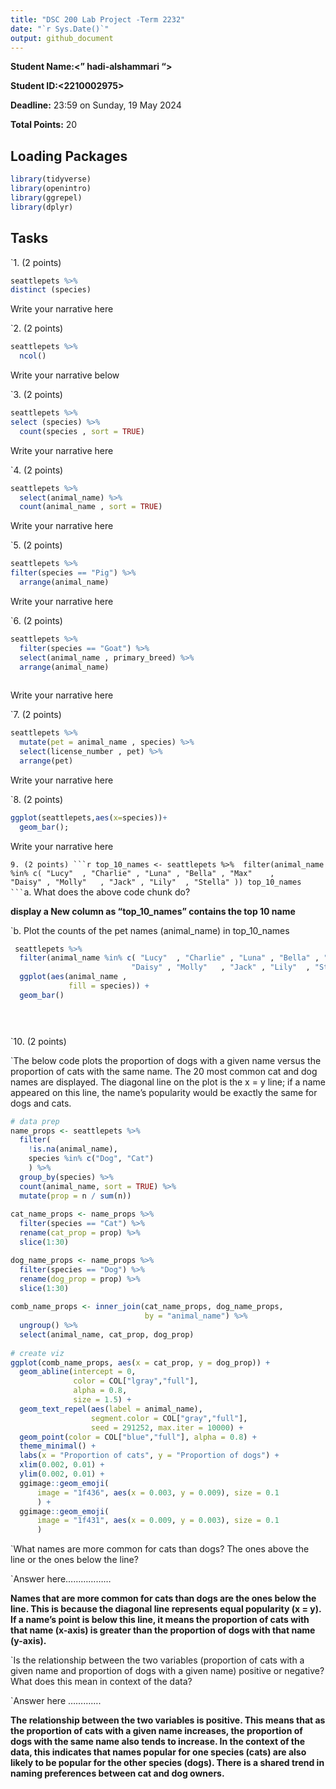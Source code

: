 ```yaml
---
title: "DSC 200 Lab Project -Term 2232"
date: "`r Sys.Date()`"
output: github_document
---
```


**Student Name:<" hadi-alshammari ">**

**Student ID:<2210002975>**


**Deadline:** 23:59 on Sunday, 19 May 2024

**Total Points:** 20


## Loading Packages

```r

library(tidyverse)
library(openintro)
library(ggrepel)
library(dplyr)
```


## Tasks

`1. (2 points)
```r
seattlepets %>%
distinct (species)
```
Write your narrative here




`2. (2 points)

```r
seattlepets %>%
  ncol()
```
Write your narrative below



`3. (2 points)
```r
seattlepets %>%
select (species) %>%
  count(species , sort = TRUE)
```
Write your narrative here


`4. (2 points)
```r
seattlepets %>% 
  select(animal_name) %>%
  count(animal_name , sort = TRUE)
```
Write your narrative here


`5. (2 points)
```r
seattlepets %>%
filter(species == "Pig") %>%
  arrange(animal_name)
```
Write your narrative here




`6. (2 points)
```r
seattlepets %>%
  filter(species == "Goat") %>%
  select(animal_name , primary_breed) %>%
  arrange(animal_name)
  
``` 
Write your narrative here





`7. (2 points)
```r
seattlepets %>%
  mutate(pet = animal_name , species) %>%
  select(license_number , pet) %>%
  arrange(pet)

```
Write your narrative here



`8. (2 points)
```r
ggplot(seattlepets,aes(x=species))+
  geom_bar();
```
Write your narrative here




`9. (2 points)
```r
top_10_names <- seattlepets %>% 
filter(animal_name %in% c( "Lucy"  , "Charlie" , "Luna" , "Bella" , "Max"    , 
                           "Daisy" , "Molly"   , "Jack" , "Lily"  , "Stella" ))
top_10_names
```
`a.	What does the above code chunk do?

**display a New column as "top_10_names" contains the top 10 name**

`b. Plot the counts of the pet names (animal_name) in top_10_names

```r
 seattlepets %>%
  filter(animal_name %in% c( "Lucy"  , "Charlie" , "Luna" , "Bella" , "Max"    , 
                           "Daisy" , "Molly"   , "Jack" , "Lily"  , "Stella" )) %>%
  ggplot(aes(animal_name , 
             fill = species)) + 
  geom_bar()


  
```


`10.  (2 points)

`The below code plots the proportion of dogs with a given name versus the proportion of cats with the same name. The 20 most common cat and dog names are displayed. The diagonal line on the plot is the x = y line; if a name appeared on this line, the name’s popularity would be exactly the same for dogs and cats.

```r
# data prep
name_props <- seattlepets %>% 
  filter(
    !is.na(animal_name),
    species %in% c("Dog", "Cat")
    ) %>%
  group_by(species) %>% 
  count(animal_name, sort = TRUE) %>%
  mutate(prop = n / sum(n))
    
cat_name_props <- name_props %>%
  filter(species == "Cat") %>%
  rename(cat_prop = prop) %>%
  slice(1:30)

dog_name_props <- name_props %>%
  filter(species == "Dog") %>%
  rename(dog_prop = prop) %>%
  slice(1:30)
    
comb_name_props <- inner_join(cat_name_props, dog_name_props, 
                              by = "animal_name") %>%
  ungroup() %>%
  select(animal_name, cat_prop, dog_prop)
    
# create viz
ggplot(comb_name_props, aes(x = cat_prop, y = dog_prop)) +
  geom_abline(intercept = 0, 
              color = COL["lgray","full"], 
              alpha = 0.8, 
              size = 1.5) +
  geom_text_repel(aes(label = animal_name), 
                  segment.color = COL["gray","full"], 
                  seed = 291252, max.iter = 10000) +
  geom_point(color = COL["blue","full"], alpha = 0.8) +
  theme_minimal() +
  labs(x = "Proportion of cats", y = "Proportion of dogs") +
  xlim(0.002, 0.01) +
  ylim(0.002, 0.01) +
  ggimage::geom_emoji(
      image = "1f436", aes(x = 0.003, y = 0.009), size = 0.1
      ) +
  ggimage::geom_emoji(
      image = "1f431", aes(x = 0.009, y = 0.003), size = 0.1
      )
```

`What names are more common for cats than dogs? The ones above the line or the ones below the line?

`Answer here..................

**Names that are more common for cats than dogs are the ones below the line. This is because the diagonal line represents equal popularity (x = y). If a name's point is below this line, it means the proportion of cats with that name (x-axis) is greater than the proportion of dogs with that name (y-axis).**


`Is the relationship between the two variables (proportion of cats with a given name and proportion of dogs with a given name) positive or negative? What does this mean in context of the data?

`Answer here .............


**The relationship between the two variables is positive. This means that as the proportion of cats with a given name increases, the proportion of dogs with the same name also tends to increase. In the context of the data, this indicates that names popular for one species (cats) are also likely to be popular for the other species (dogs). There is a shared trend in naming preferences between cat and dog owners.**
